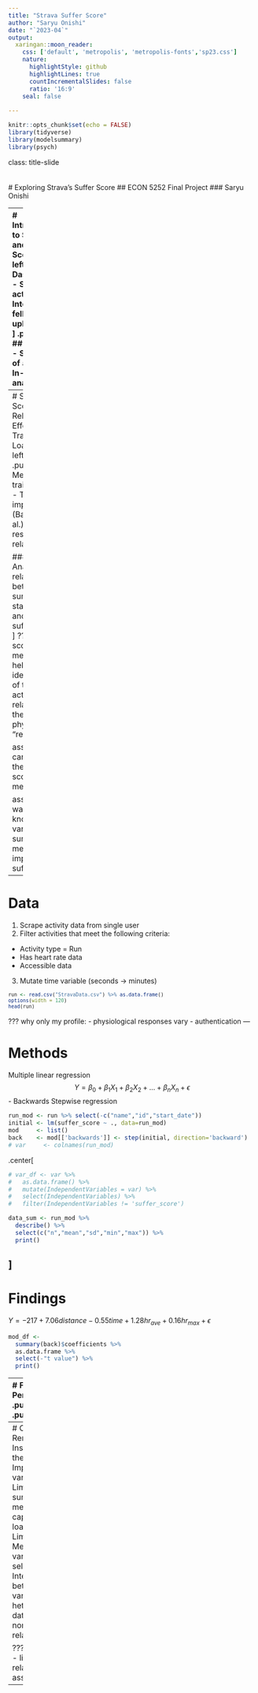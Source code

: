 ```yaml
---
title: "Strava Suffer Score"
author: "Saryu Onishi"
date: "`2023-04`"
output:
  xaringan::moon_reader:
    css: ['default', 'metropolis', 'metropolis-fonts','sp23.css']
    nature:
      highlightStyle: github
      highlightLines: true
      countIncrementalSlides: false
      ratio: '16:9'
    seal: false
    
---
```


```r
knitr::opts_chunk$set(echo = FALSE)
library(tidyverse)
library(modelsummary)
library(psych)
```
class: title-slide   
<br><br>
# Exploring Strava's Suffer Score
## ECON 5252 Final Project
### Saryu Onishi 

---
# Introduction to Strava and Suffer Score
.pull-left[
## Dashboard
- Share activities
- Interact with fellow uploaders
![](StravaDashboard.png)
]
.pull-right[
## Analysis
- Summary of activity
- In-depth analysis
![](Stravasample.png)
]

???
indepth analysis:
- pace analysis
- hr analysis
- relative effort
---
# Suffer Score / Relative Effort / Training Load
.pull-left[
<!--.center[<img src="StravaRE.png" alt="Image" width="70%" height="70%">]-->
![](StravaRE.png)
]
.pull-right[
Measure of training load
- Training impulse (Banister et al.)
Dose response relationship

### Goal: 
- Analyze the relationship between summary statistics and the suffer score
]
???
suffer score:
- measure that helps get an idea "dose" of the activity, in relation to the physiological "response"

assume we care about the "suffer score" metric. 

assume we want to know how various summary metrics impact suffer score

---

# Data
1. Scrape activity data from single user
2. Filter activities that meet the following criteria:
 - Activity type = Run
 - Has heart rate data
 - Accessible data
3. Mutate time variable (seconds -> minutes)
 
<small>
```r
run <- read.csv("StravaData.csv") %>% as.data.frame() 
options(width = 120)
head(run)
```
</small>
???
why only my profile:
- physiological responses vary
- authentication
---

# Methods
Multiple linear regression
$$Y = \beta_0 + \beta_1 X_1 + \beta_2 X_2 + ... + \beta_n X_n + \epsilon$$
- Backwards Stepwise regression

```r
run_mod <- run %>% select(-c("name","id","start_date"))
initial <- lm(suffer_score ~ ., data=run_mod)
mod     <- list()
back    <- mod[['backwards']] <- step(initial, direction='backward')
# var     <- colnames(run_mod)
```
.center[
```r
# var_df <- var %>% 
#   as.data.frame() %>% 
#   mutate(IndependentVariables = var) %>% 
#   select(IndependentVariables) %>% 
#   filter(IndependentVariables != 'suffer_score')

data_sum <- run_mod %>% 
  describe() %>% 
  select(c("n","mean","sd","min","max")) %>% 
  print()
```
]
---
# Findings
<!--.center[<img src="pred_actual.png" alt="Image" width="50%" height="50%">]-->
$Y = -217 + 7.06distance -0.55time + 1.28hr_{ave} + 0.16hr_{max} + \epsilon$


```r
mod_df <- 
  summary(back)$coefficients %>% 
  as.data.frame %>% 
  select(-"t value") %>% 
  print()

```

---
# Findings
## Performance
.pull-left[
![](pred_actual.png)
]
.pull-right[
![](resid_pred.png)
]
---
# Concluding Remarks
1. Insights from the model
 - Important variables
 - Limitations of summary metrics to capture training load
2. Limitations
 - Method of variable selection
 - Interaction between variables
 - hetertoscedastic data
 - possible non-linear relationships

???
2. limitation
  - linear relationships assumed
  - 
 
 